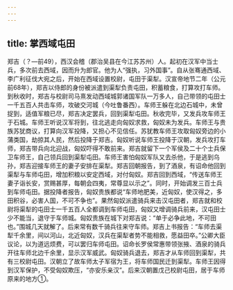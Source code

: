 ```yaml
---
---
---
```

title: 掌西域屯田
---



郑吉（？—前49），西汉会稽（郡治吴县在今江苏苏州）人。起初在汉军中当士兵，多次前去西域，因而升为郎官。他为人“强执，习外国事”。自从张骞通西域、李广利征伐大宛之后，开始在西域设置校尉，屯田于渠犁。汉宣帝地节二年（公元前68年），郑吉以侍郎的身份被派遣到渠犁负责屯田，积蓄粮食，打算攻打车师。到秋收时，郑吉与校尉司马熹发动西域城郭诸国军队一万多人，自己带领的屯田士一千五百人共击车师，攻破交河城（今吐鲁番西）。车师王躲在北边石城中，未曾捉到，适值军粮已尽，郑吉决定罢兵，回到渠犁屯田。秋收完毕，又发兵攻车师王于石城。车师王听说汉军将到，往北逃走向匈奴求救，匈奴未为发兵。车师王与贵族苏犹商议，打算向汉军投降，又担心不见信任。苏犹教车师王攻取匈奴旁边的小蒲类国，劫掠其人民，然后投降于郑吉。匈奴听说车师王投降于汉朝，发兵攻打车师，郑吉带兵向北迎战，匈奴吓得不敢前来。郑吉就留下一个军侯及二十个士兵保卫车师王，自己领兵回到渠犁屯田。车师王害怕匈奴军队又去杀他，于是逃到乌孙，郑吉迎接车师王的妻子安排在渠犁。郑吉回朝报告，到了酒泉，有诏命他回到渠犁与车师屯田，增加积粮以安定西域，对付匈奴。郑吉回到西域，“传送车师王妻子诣长安，赏赐甚厚，每朝会四夷，常尊显以示之”。同时，开始调发三百士兵到车师屯田。据投降者报告，匈奴贵族都说“车师地肥美，近匈奴，使汉得之，多田积谷，必害人国，不可不争也”。果然匈奴派遣骑兵来击汉屯田者，郑吉就和校尉将渠犁的屯田士一千五百人全都调到车师屯田，匈奴又增调骑兵前来，汉屯田士少不能当，退守于车师城。匈奴贵族在城下对郑吉说：“单于必争此地，不可田也。”围城几天就解了。后来常有数千骑兵往来守车师。郑吉上书报告：“车师去渠犁千余里，间以河山，北近匈奴，汉兵在渠犁者势不能相救，愿益田卒。”公卿大臣议论，以为道远烦费，可以罢归车师屯田。诏命长罗侯常惠带领张掖、酒泉的骑兵开往车师北边千余里，显示汉军威武。匈奴骑兵退去，郑吉才从车师回到渠犁，共有三校尉屯田。汉朝立了故车师太子军宿为王，将车师国民迁到渠犁。车师王因得到汉军保护，不受匈奴欺压，“亦安乐亲汉”。后来汉朝置戊己校尉屯田，居于车师原来的地方①。